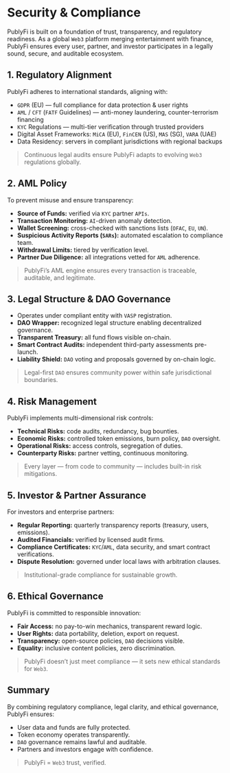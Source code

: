 # Security & Compliance

PublyFi is built on a foundation of trust, transparency, and regulatory readiness. As a global `Web3` platform merging entertainment with finance, PublyFi ensures every user, partner, and investor participates in a legally sound, secure, and auditable ecosystem.

## 1. Regulatory Alignment
PublyFi adheres to international standards, aligning with:
*   `GDPR` (EU) — full compliance for data protection & user rights
*   `AML` / `CFT` (`FATF` Guidelines) — anti-money laundering, counter-terrorism financing
*   `KYC` Regulations — multi-tier verification through trusted providers
*   Digital Asset Frameworks: `MiCA` (EU), `FinCEN` (US), `MAS` (SG), `VARA` (UAE)
*   Data Residency: servers in compliant jurisdictions with regional backups

> Continuous legal audits ensure PublyFi adapts to evolving `Web3` regulations globally.

## 2. AML Policy
To prevent misuse and ensure transparency:
*   **Source of Funds:** verified via `KYC` partner `APIs`.
*   **Transaction Monitoring:** `AI`-driven anomaly detection.
*   **Wallet Screening:** cross-checked with sanctions lists (`OFAC`, `EU`, `UN`).
*   **Suspicious Activity Reports (`SARs`):** automated escalation to compliance team.
*   **Withdrawal Limits:** tiered by verification level.
*   **Partner Due Diligence:** all integrations vetted for `AML` adherence.

> PublyFi’s AML engine ensures every transaction is traceable, auditable, and legitimate.

## 3. Legal Structure & DAO Governance
*   Operates under compliant entity with `VASP` registration.
*   **DAO Wrapper:** recognized legal structure enabling decentralized governance.
*   **Transparent Treasury:** all fund flows visible on-chain.
*   **Smart Contract Audits:** independent third-party assessments pre-launch.
*   **Liability Shield:** `DAO` voting and proposals governed by on-chain logic.

> Legal-first `DAO` ensures community power within safe jurisdictional boundaries.

## 4. Risk Management
PublyFi implements multi-dimensional risk controls:
*   **Technical Risks:** code audits, redundancy, bug bounties.
*   **Economic Risks:** controlled token emissions, burn policy, `DAO` oversight.
*   **Operational Risks:** access controls, segregation of duties.
*   **Counterparty Risks:** partner vetting, continuous monitoring.

> Every layer — from code to community — includes built-in risk mitigations.

## 5. Investor & Partner Assurance
For investors and enterprise partners:
*   **Regular Reporting:** quarterly transparency reports (treasury, users, emissions).
*   **Audited Financials:** verified by licensed audit firms.
*   **Compliance Certificates:** `KYC`/`AML`, data security, and smart contract verifications.
*   **Dispute Resolution:** governed under local laws with arbitration clauses.

> Institutional-grade compliance for sustainable growth.

## 6. Ethical Governance
PublyFi is committed to responsible innovation:
*   **Fair Access:** no pay-to-win mechanics, transparent reward logic.
*   **User Rights:** data portability, deletion, export on request.
*   **Transparency:** open-source policies, `DAO` decisions visible.
*   **Equality:** inclusive content policies, zero discrimination.

> PublyFi doesn’t just meet compliance — it sets new ethical standards for `Web3`.

## Summary
By combining regulatory compliance, legal clarity, and ethical governance, PublyFi ensures:
*   User data and funds are fully protected.
*   Token economy operates transparently.
*   `DAO` governance remains lawful and auditable.
*   Partners and investors engage with confidence.

> PublyFi = `Web3` trust, verified.